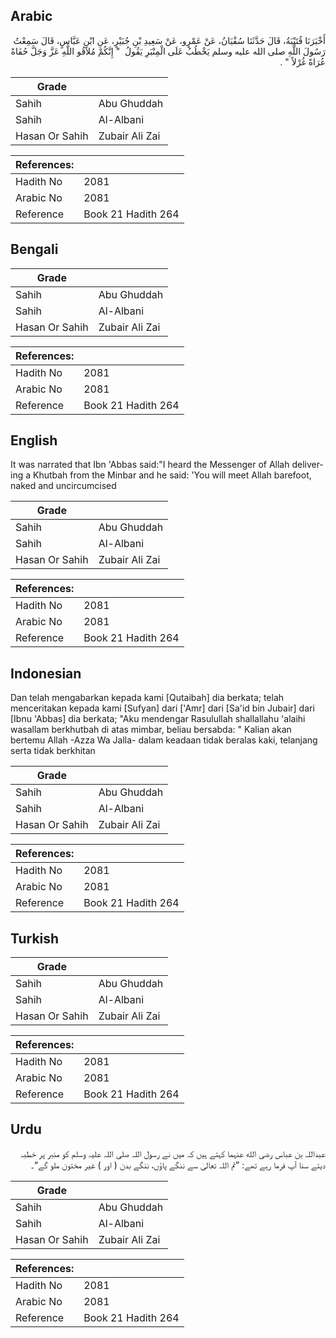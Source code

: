 ## Arabic


<div dir="rtl" lang="ar" style={{fontSize:'larger',backgroundColor:'#f8f9fa',padding:20}}>
أَخْبَرَنَا قُتَيْبَةُ، قَالَ حَدَّثَنَا سُفْيَانُ، عَنْ عَمْرٍو، عَنْ سَعِيدِ بْنِ جُبَيْرٍ، عَنِ ابْنِ عَبَّاسٍ، قَالَ سَمِعْتُ رَسُولَ اللَّهِ صلى الله عليه وسلم يَخْطُبُ عَلَى الْمِنْبَرِ يَقُولُ ‏ "‏ إِنَّكُمْ مُلاَقُو اللَّهِ عَزَّ وَجَلَّ حُفَاةً عُرَاةً غُرْلاً ‏"‏ ‏.‏
</div>
<div style={{backgroundColor:'#f8f9fa',padding:20, marginBottom: 10}}><table> <thead> <tr> <th>Grade</th> <th></th> </tr> </thead> <tbody> <tr><td>Sahih</td><td>Abu Ghuddah</td></tr><tr><td>Sahih</td><td>Al-Albani</td></tr><tr><td>Hasan Or Sahih</td><td>Zubair Ali Zai</td></tr></tbody></table><table> <thead> <tr> <th>References:</th> <th></th> </tr> </thead> <tbody><tr><td>Hadith No</td><td>2081</td></tr><tr><td>Arabic No</td><td>2081</td></tr><tr><td>Reference</td><td>Book 21 Hadith 264</td></tr></tbody></table></div>

## Bengali


<div dir="ltr" lang="bn" style={{fontSize:'larger',backgroundColor:'#f8f9fa',padding:20}}>

</div>
<div style={{backgroundColor:'#f8f9fa',padding:20, marginBottom: 10}}><table> <thead> <tr> <th>Grade</th> <th></th> </tr> </thead> <tbody> <tr><td>Sahih</td><td>Abu Ghuddah</td></tr><tr><td>Sahih</td><td>Al-Albani</td></tr><tr><td>Hasan Or Sahih</td><td>Zubair Ali Zai</td></tr></tbody></table><table> <thead> <tr> <th>References:</th> <th></th> </tr> </thead> <tbody><tr><td>Hadith No</td><td>2081</td></tr><tr><td>Arabic No</td><td>2081</td></tr><tr><td>Reference</td><td>Book 21 Hadith 264</td></tr></tbody></table></div>

## English


<div dir="ltr" lang="en" style={{fontSize:'larger',backgroundColor:'#f8f9fa',padding:20}}>
It was narrated that Ibn 'Abbas said:"I heard the Messenger of Allah delivering a Khutbah from the Minbar and he said: 'You will meet Allah barefoot, naked and uncircumcised
</div>
<div style={{backgroundColor:'#f8f9fa',padding:20, marginBottom: 10}}><table> <thead> <tr> <th>Grade</th> <th></th> </tr> </thead> <tbody> <tr><td>Sahih</td><td>Abu Ghuddah</td></tr><tr><td>Sahih</td><td>Al-Albani</td></tr><tr><td>Hasan Or Sahih</td><td>Zubair Ali Zai</td></tr></tbody></table><table> <thead> <tr> <th>References:</th> <th></th> </tr> </thead> <tbody><tr><td>Hadith No</td><td>2081</td></tr><tr><td>Arabic No</td><td>2081</td></tr><tr><td>Reference</td><td>Book 21 Hadith 264</td></tr></tbody></table></div>

## Indonesian


<div dir="ltr" lang="id" style={{fontSize:'larger',backgroundColor:'#f8f9fa',padding:20}}>
Dan telah mengabarkan kepada kami [Qutaibah] dia berkata; telah menceritakan kepada kami [Sufyan] dari ['Amr] dari [Sa'id bin Jubair] dari [Ibnu 'Abbas] dia berkata; "Aku mendengar Rasulullah shallallahu 'alaihi wasallam berkhutbah di atas mimbar, beliau bersabda: " Kalian akan bertemu Allah -Azza Wa Jalla- dalam keadaan tidak beralas kaki, telanjang serta tidak berkhitan
</div>
<div style={{backgroundColor:'#f8f9fa',padding:20, marginBottom: 10}}><table> <thead> <tr> <th>Grade</th> <th></th> </tr> </thead> <tbody> <tr><td>Sahih</td><td>Abu Ghuddah</td></tr><tr><td>Sahih</td><td>Al-Albani</td></tr><tr><td>Hasan Or Sahih</td><td>Zubair Ali Zai</td></tr></tbody></table><table> <thead> <tr> <th>References:</th> <th></th> </tr> </thead> <tbody><tr><td>Hadith No</td><td>2081</td></tr><tr><td>Arabic No</td><td>2081</td></tr><tr><td>Reference</td><td>Book 21 Hadith 264</td></tr></tbody></table></div>

## Turkish


<div dir="ltr" lang="tr" style={{fontSize:'larger',backgroundColor:'#f8f9fa',padding:20}}>

</div>
<div style={{backgroundColor:'#f8f9fa',padding:20, marginBottom: 10}}><table> <thead> <tr> <th>Grade</th> <th></th> </tr> </thead> <tbody> <tr><td>Sahih</td><td>Abu Ghuddah</td></tr><tr><td>Sahih</td><td>Al-Albani</td></tr><tr><td>Hasan Or Sahih</td><td>Zubair Ali Zai</td></tr></tbody></table><table> <thead> <tr> <th>References:</th> <th></th> </tr> </thead> <tbody><tr><td>Hadith No</td><td>2081</td></tr><tr><td>Arabic No</td><td>2081</td></tr><tr><td>Reference</td><td>Book 21 Hadith 264</td></tr></tbody></table></div>

## Urdu


<div dir="rtl" lang="ur" style={{fontSize:'larger',backgroundColor:'#f8f9fa',padding:20}}>
عبداللہ بن عباس رضی الله عنہما کہتے ہیں کہ میں نے رسول اللہ صلی اللہ علیہ وسلم کو منبر پر خطبہ دیتے سنا آپ فرما رہے تھے: ”تم اللہ تعالیٰ سے ننگے پاؤں، ننگے بدن ( اور ) غیر مختون ملو گے“۔
</div>
<div style={{backgroundColor:'#f8f9fa',padding:20, marginBottom: 10}}><table> <thead> <tr> <th>Grade</th> <th></th> </tr> </thead> <tbody> <tr><td>Sahih</td><td>Abu Ghuddah</td></tr><tr><td>Sahih</td><td>Al-Albani</td></tr><tr><td>Hasan Or Sahih</td><td>Zubair Ali Zai</td></tr></tbody></table><table> <thead> <tr> <th>References:</th> <th></th> </tr> </thead> <tbody><tr><td>Hadith No</td><td>2081</td></tr><tr><td>Arabic No</td><td>2081</td></tr><tr><td>Reference</td><td>Book 21 Hadith 264</td></tr></tbody></table></div>